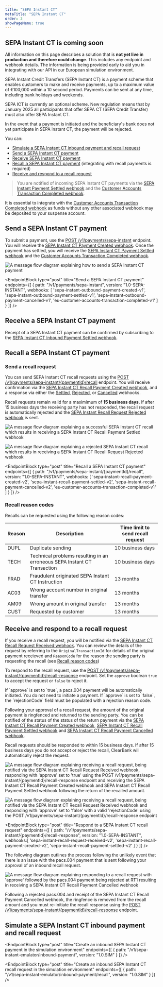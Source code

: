 ```yaml
---
title: "SEPA Instant CT"
metaTitle: "SEPA Instant CT"
order: 3
showPageMenu: true
---
```



<Callout colour="green"><h2>SEPA Instant CT is coming soon</h2><p>All information on this page describes a solution that is <strong>not yet live in production and therefore could change</strong>. This includes any endpoint and webhook details. The information is being provided early to aid you in integrating with our API in our European simulation environment.</p>
</Callout>

SEPA Instant Credit Transfers (SEPA Instant CT) is a payment scheme that enables customers to make and receive payments, up to a maximum value of €100,000 within a 10 second period. Payments can be sent at any time, including bank holidays and weekends.

<Callout colour="blue">
<p>SEPA ICT is currently an optional scheme. New regulation means that by January 2025 all participants that offer SEPA CT (SEPA Credit Transfer) must also offer SEPA Instant CT.</p>
<p>In the event that a payment is initiated and the beneficiary's bank does not yet participate in SEPA Instant CT, the payment will be rejected.</p>
</Callout>

You can:
- [Simulate a SEPA Instant CT inbound payment and recall request](#simulate-a-sepa-instant-ct-inbound-payment-and-recall-request)
- [Send a SEPA Instant CT payment](#send-a-sepa-instant-ct-payment)
- [Receive SEPA Instant CT payment](#receive-a-sepa-instant-ct-payment)
- [Recall a SEPA Instant CT payment](#send-a-recall-request) (integrating with recall payments is required)
- [Receive and respond to a recall request](#receive-and-respond-to-a-recall-request)
> You are notified of incoming SEPA Instant CT payments via the [SEPA Instant Payment Settled webhook](#sepa-instant-payment-settled-webhook) and the [Customer Accounts Transaction Completed webhook](#customer-accounts-transaction-completed-webhook).

<Callout colour="blue">
It is essential to integrate with the <a href="#customer-accounts-transaction-completed-webhook">Customer Accounts Transaction Completed webhook</a> as funds without any other associated webhook may be deposited to your suspense account.
</Callout>

## Send a SEPA Instant CT payment

To submit a payment, use the [POST /v1/payments/sepa-instant](#send-a-sepa-instant-payment) endpoint. You will receive the [SEPA Instant CT Payment Created webhook](#sepa-instant-payment-created-webhook). Once the payment has settled, you will receive the [SEPA Instant CT Payment Settled webhook](#sepa-instant-payment-settled-webhook) and the [Customer Accounts Transaction Completed webhook](#customer-accounts-transaction-completed-webhook).

![A message flow diagram explaining how to send a SEPA Instant CT payment](/assets/images/sepa-ict-send-payment.svg)

<EndpointBlock
  type="post"
  title="Send a SEPA Instant CT payment"
  endpoints={[
    {
      path: "/v1/payments/sepa-instant",
      version: "1.0-SEPA-INSTANT",
      webhooks: [
        'sepa-instant-outbound-payment-created-v1',
        'sepa-instant-outbound-payment-settled-v1',
        'sepa-instant-outbound-payment-cancelled-v1',
        'eu-customer-accounts-transaction-completed-v1'
      ]
    }
  ]}
/>

<WebhookPlaceholder render='sepa-instant-outbound-payment-created-v1' />
<WebhookPlaceholder render='sepa-instant-outbound-payment-settled-v1'/>
<WebhookPlaceholder render='sepa-instant-outbound-payment-cancelled-v1' />
<WebhookPlaceholder render='eu-customer-accounts-transaction-completed-v1' />

## Receive a SEPA Instant CT payment

Receipt of a SEPA Instant CT payment can be confirmed by subscribing to the [SEPA Instant CT Inbound Payment Settled webhook](#sepa-instant-inbound-payment-settled-webhook).

<WebhookPlaceholder render='sepa-instant-inbound-payment-settled-v1' />

## Recall a SEPA Instant CT payment

### Send a recall request

You can send SEPA Instant CT recall requests using the [POST /v1/payments/sepa-instant/{paymentId}/recall](#request-a-sepa-instant-recall) endpoint. You will receive confirmation via the [SEPA Instant CT Recall Payment Created webhook](#sepa-instant-recall-payment-created-webhook), and a response via either the [Settled](#sepa-instant-recall-payment-settled-webhook), [Rejected](#sepa-instant-recall-payment-rejected-webhook), or [Cancelled](#sepa-instant-recall-payment-cancelled-webhook) webhooks. 

Recall requests remain valid for a maximimum of **15 business days**.  If after 15 business days the receiving party has not responded, the recall request is automatically rejected and the [SEPA Instant Recall Request Rejected webhook](#sepa-instant-recall-payment-rejected-webhook) is sent.

![A message flow diagram explaining a successful SEPA Instant CT recall which results in receiving a SEPA Instant CT Recall Payment Settled webhook](/assets/images/sepa-ict-successful-recall.svg)

![A message flow diagram explaining a rejected SEPA Instant CT recall which results in receiving a SEPA Instant CT Recall Request Rejected webhook](/assets/images/sepa-ict-rejected-recall.svg)

<EndpointBlock
  type="post"
  title="Recall a SEPA Instant CT payment"
  endpoints={[
    {
      path: "/v1/payments/sepa-instant/{paymentId}/recall",
      version: "1.0-SEPA-INSTANT",
      webhooks: [
        'sepa-instant-recall-payment-created-v2',
        'sepa-instant-recall-payment-settled-v2',
        'sepa-instant-recall-payment-cancelled-v2',
        'eu-customer-accounts-transaction-completed-v1'
      ]
    }
  ]}
/>

<WebhookPlaceholder render='sepa-instant-recall-payment-settled-v2' />
<WebhookPlaceholder render='sepa-instant-recall-request-rejected-v2' />

### Recall reason codes

Recalls can be requested using the following reason codes:

| Reason | Description|Time limit to send recall request|
|------|-----------|---------------------------------|
|DUPL |Duplicate sending|10 business days| 
|TECH |Technical problems resulting in an erroneous SEPA Instant CT Transaction|10 business days|
|FRAD |Fraudulent originated SEPA Instant CT Instruction|13 months|
|AC03 |Wrong account number in original transfer|13 months|
|AM09 |Wrong amount in original transfer|13 months|
|CUST |Requested by customer|13 months|

## Receive and respond to a recall request

If you receive a recall request, you will be notified via the [SEPA Instant CT Recall Request Received webhook](#sepa-instant-recall-request-received-webhook). You can review the details of the request by referring to the `OriginalTransactionId` for details of the original payment receieved and `ReasonCode` for the reason the sending party is requesting the recall (see [Recall reason codes](#recall-reason-codes))

To respond to the recall request, use the [POST /v1/payments/sepa-instant/{paymentId}/recall-response](#respond-to-a-sepa-instant-recall-request) endpoint. Set the `approve` boolean `true` to accept the request or `false` to reject it.

<Callout colour="blue">
If `approve` is set to `true`, a pacs.004 payment will be automatically initiated. You do not need to initiate a payment.
If `approve` is set to `false`, the `rejectionCode` field must be populated with a rejection reason code.
</Callout>

Following your approval of a recall request, the amount of the original payment is ringfenced and returned to the sending party. You can be notified of the status of the status of the return payment via the [SEPA Instant CT Recall Payment Created webhook](#sepa-instant-recall-payment-created-webhook), [SEPA Instant CT Recall Payment Settled webhook](#sepa-instant-recall-payment-settled-webhook) and [SEPA Instant CT Recall Payment Cancelled webhook](#sepa-instant-recall-payment-cancelled-webhook).

Recall requests should be responded to within 15 business days. If after 15 business days you do not accept or reject the recall, ClearBank will automatically reject the request.

![A message flow diagram explaining receiving a recall request, being notified via the SEPA Instant CT Recall Request Received webhook, responding with 'approve' set to 'true' using the POST /v1/payments/sepa-instant/{paymentId}/recall-response endpoint and receiving the SEPA Instant CT Recall Payment Created webhook and SEPA Instant CT Recall Payment Settled webhook following the return of the recalled amount.](/assets/images/sepa-ict-receive-recall-approved.svg)

![A message flow diagram explaining receiving a recall request, being notified via the SEPA Instant CT Recall Request Received webhook and responding with 'approve' set to 'false' with a valid 'rejectionCode' using the POST /v1/payments/sepa-instant/{paymentId}/recall-response endpoint](/assets/images/sepa-ict-receive-recall-rejected.svg)

<WebhookPlaceholder render='sepa-instant-recall-request-received-v2' />

<EndpointBlock
  type="post"
  title="Respond to a SEPA Instant CT recall request"
  endpoints={[
    {
      path: "/v1/payments/sepa-instant/{paymentId}/recall-response",
      version: "1.0-SEPA-INSTANT",
      webhooks:[
        'sepa-instant-recall-request-received-v2',
        'sepa-instant-recall-payment-created-v2',
        'sepa-instant-recall-payment-settled-v2'
      ]
    }
  ]}
/>

<WebhookPlaceholder render='sepa-instant-recall-payment-created-v2' />
<WebhookPlaceholder render='sepa-instant-recall-payment-settled-v2' />

The following diagram outlines the process following the unlikely event that there is an issue with the pacs.004 payment that is sent following your approval of an inbound recall request.

![A message flow diagram explaining responding to a recall request with 'approve' followed by the pacs.004 payment being rejected at RT1 resulting in receiving a SEPA Instant CT Recall Payment Cancelled webhook](/assets/images/sepa-ict-recall-payment-cancelled.svg)

Following a rejected pacs.004 and receipt of the SEPA Instant CT Recall Payment Cancelled webhook, the ringfence is removed from the recall amount and you must re-initiate the recall response using the [POST /v1/payments/sepa-instant/{paymentId}/recall-response](#respond-to-a-sepa-instant-ct-recall-request) endpoint.

<WebhookPlaceholder render='sepa-instant-recall-payment-cancelled-v2' />

## Simulate a SEPA Instant CT inbound payment and recall request

<EndpointBlock
  type="post"
  title="Create an inbound SEPA Instant CT payment in the simulation environment"
  endpoints={[
    {
      path: "/v1/sepa-instant-emulator/inbound-payment",
      version: "1.0.SIM"
    }
  ]}
/>

<EndpointBlock
  type="post"
  title="Create an inbound SEPA Instant CT recall request in the simulation environment"
  endpoints={[
    {
      path: "/v1/sepa-instant-emulator/inbound-payment/recall",
      version: "1.0.SIM"
    }
  ]}
/>
